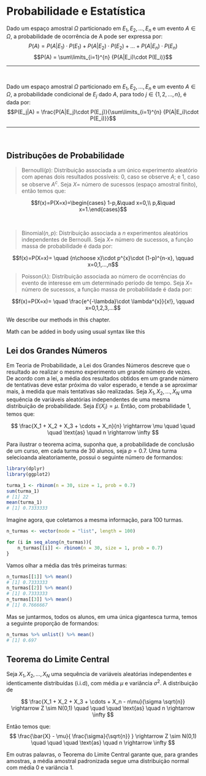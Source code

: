 # Probabilidade e Estatística

::: {.theorem name="Teorema da Probabilidade Total"}
Dado um espaço amostral $\Omega$ particionado em $E_1,E_2,...,E_n$ e um evento $A\in \Omega$, a probabilidade de ocorrência de A pode ser expressa por:
$$P(A)=P(A|E_1)\cdot P(E_1)+P(A|E_2)\cdot P(E_2)+...+P(A|E_n)\cdot P(E_n)$$
$$P(A) = \sum\limits_{i=1}^{n} {P(A|E_i)\cdot P(E_i)}$$
:::

---

<br>

::: {.theorem name="Teorema da Bayes"}
Dado um espaço amostral $\Omega$ particionado em $E_1,E_2,...,E_n$ e um evento $A\in \Omega$, a probabilidade condicional de $E_j$ dado $A$, para todo $j\in \{1,2,...,n\}$, é dada por:
$$P(E_j|A) = \frac{P(A|E_j)\cdot P(E_j)}{\sum\limits_{i=1}^{n} {P(A|E_i)\cdot P(E_i)}}$$
:::

---

<br>

## Distribuções de Probabilidade

> $\text{Bernoulli}(p):$ 
> Distribuição associada a um único experimento aleatório com apenas dois resultados possíveis: $0$, caso se observe $A$; e $1$, caso se observe $A^c$.
> Seja $X=$ número de sucessos (espaço amostral finito), então temos que:

$$f(x)=P(X=x)=\begin{cases} 1-p,&\quad x=0,\\ p,&\quad x=1.\end{cases}$$

<br>

> $\text{Binomial}(n, p):$ 
> Distribuição associada a $n$ experimentos aleatórios independentes de Bernoulli.
> Seja $X=$ número de sucessos, a função massa de probabilidade é dada por:

$$f(x)=P(X=x)= \quad {n\choose x}\cdot p^{x}\cdot (1-p)^{n-x}, \qquad x=0,1,...,n$$

> $\text{Poisson}(\lambda):$ 
> Distribuição associada ao número de ocorrências do evento de interesse em um determinado período de tempo.
> Seja $X=$ número de sucessos, a função massa de probabilidade é dada por:

$$f(x)=P(X=x)= \quad \frac{e^{-\lambda}\cdot \lambda^{x}}{x!}, \qquad x=0,1,2,3,...$$

We describe our methods in this chapter.

Math can be added in body using usual syntax like this 

## Lei dos Grandes Números
Em Teoria de Probabilidade, a Lei dos Grandes Números descreve que o resultado ao realizar o mesmo experimento um grande número de vezes.
De acordo com a lei, a média dos resultados obtidos em um grande número de tentativas deve estar próxima do valor esperado, e tende a se aproximar mais, à medida que mais tentativas são realizadas.
Seja $X_1, X_2, ..., X_N$ uma sequência de variáveis aleatórias independentes de uma mesma distribuição de probabilidade. Seja $E(X_i) = \mu$. Então, com probabilidade 1, temos que:

$$
\frac{X_1 + X_2 + X_3 + \cdots + X_n}{n} \rightarrow \mu \quad \quad \quad \text{as} \quad n \rightarrow \infty
$$

Para ilustrar o teorema acima, suponha que, a probabilidade de conclusão de um curso, em cada turma de 30 alunos, seja $p = 0.7$. Uma turma selecioanda aleatoriamente, possui o seguinte número de formandos:
```r
library(dplyr)
library(ggplot2)
```

```r
turma_1 <- rbinom(n = 30, size = 1, prob = 0.7)
sum(turma_1)
# [1] 22
mean(turma_1)
# [1] 0.7333333
```
Imagine agora, que coletamos a mesma informação, para 100 turmas.
```r
n_turmas <- vector(mode = "list", length = 100)

for (i in seq_along(n_turmas)){
    n_turmas[[i]] <- rbinom(n = 30, size = 1, prob = 0.7)
}
```

Vamos olhar a média das três primeiras turmas:
```r
n_turmas[[1]] %>% mean()
# [1] 0.7333333
n_turmas[[2]] %>% mean()
# [1] 0.7333333
n_turmas[[3]] %>% mean()
# [1] 0.7666667
```

Mas se juntarmos, todos os alunos, em uma única gigantesca turma, temos a seguinte proporção de formandos:
```r
n_turmas %>% unlist() %>% mean()
# [1] 0.697
```

## Teorema do Limite Central

Seja $X_1, X_2, ..., X_N$ uma sequência de variáveis aleatórias independentes e identicamente distribuídas (i.i.d), com média $\mu$ e variância $\sigma^2$.
A distribuição de 

$$
\frac{X_1 + X_2 + X_3 + \cdots + X_n - n\mu}{\sigma \sqrt{n}} \rightarrow Z \sim N(0,1) \quad \quad \quad \text{as} \quad n \rightarrow \infty
$$

Então temos que:
$$
\frac{\bar{X} - \mu}{ \frac{\sigma}{\sqrt{n}} } \rightarrow Z \sim N(0,1) \quad \quad \quad \text{as} \quad n \rightarrow \infty
$$

Em outras palavras, o Teorema do Limite Central garante que, para grandes amostras, a média amostral padronizada segue uma distribuição normal com média 0 e variância 1.
<!-- You can also use math in footnotes like this^[where we mention $p = \frac{a}{b}$]. -->

<!-- We will approximate standard error to 0.027[^longnote] -->

<!-- [^longnote]: $p$ is unknown but expected to be around 1/3. Standard error will be approximated -->
